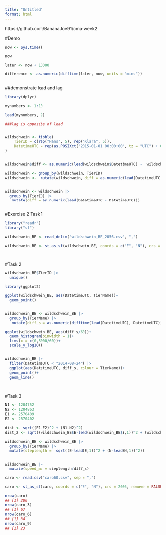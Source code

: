 ---
title: "Untitled"
format: html
---

https://github.com/BananaJoe91/cma-week2

#Demo

```{r}

now <- Sys.time()

now

later <- now + 10000

difference <- as.numeric(difftime(later, now, units = "mins"))



```


##demonstrate lead and lag

```{r}
library(dplyr)

mynumbers <- 1:10

lead(mynumbers, 2)

###lag is opposite of lead


wildschwein <- tibble(
    TierID = c(rep("Hans", 5), rep("Klara", 5)),
    DatetimeUTC = rep(as.POSIXct("2015-01-01 00:00:00", tz = "UTC") + 0:4 * 15 * 60, 2)
)


wildschwein$diff <- as.numeric(lead(wildschwein$DatetimeUTC) -  wildschwein$DatetimeUTC)

wildschwein <- group_by(wildschwein, TierID)
wildschwein <-  mutate(wildschwein, diff = as.numeric(lead(DatetimeUTC - DatetimeUTC)))


wildschwein <- wildschwein |>
  group_by(TierID) |> 
   mutate(diff = as.numeric(lead(DatetimeUTC - DatetimeUTC)))



```


#Exercise 2 Task 1

```{r}
library("readr") 
library("sf") 

wildschwein_BE <- read_delim("wildschwein_BE_2056.csv", ",")

wildschwein_BE <- st_as_sf(wildschwein_BE, coords = c("E", "N"), crs = 2056, remove = FALSE)




```


#Task 2

```{r}

wildschwein_BE$TierID |> 
  unique()

library(ggplot2)

ggplot(wildschwein_BE, aes(DatetimeUTC, TierName))+
  geom_point()


wildschwein_BE <- wildschwein_BE |>
  group_by(TierName) |> 
   mutate(diff_s = as.numeric(difftime(lead(DatetimeUTC), DatetimeUTC)))

ggplot(wildschwein_BE, aes(diff_s/60))+
  geom_histogram(binwidth = 1)+
  lims(x = c(0,5000/60))+
  scale_y_log10()


wildschwein_BE |> 
  filter(DatetimeUTC < "2014-08-24") |>
  ggplot(aes(DatetimeUTC, diff_s, colour = TierName))+
  geom_point()+
  geom_line()
  
  
```


#Task 3


```{r}
N1 <- 1204752
N2 <- 1204863
E1 <- 2570409
E2 <- 2570402

dist <- sqrt((E1-E2)^2 + (N1-N2)^2)
dist_2 <- sqrt((wildschwein_BE$E-lead(wildschwein_BE$E,1))^2 + (wildschwein_BE$N-lead(wildschwein_BE$N,1)^2))

wildschwein_BE <- wildschwein_BE |> 
  group_by(TierName) |> 
  mutate(steplength =  sqrt((E-lead(E,1))^2 + (N-lead(N,1))^2))
  

wildschwein_BE |> 
  mutate(speed_ms = steplength/diff_s)

caro <- read.csv("caro60.csv", sep = ",")

caro <- st_as_sf(caro, coords = c("E", "N"), crs = 2056, remove = FALSE)

nrow(caro)
## [1] 200
nrow(caro_3)
## [1] 67
nrow(caro_6)
## [1] 34
nrow(caro_9)
## [1] 23

```

